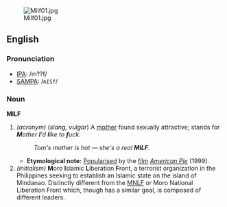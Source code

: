 [[Image:Milf01.jpg]]

==English==
===Pronunciation===
*[[Wiktionary:Pronunciation_key|IPA]]: /m??f/
*[[Wiktionary:Pronunciation_key|SAMPA]]: /<tt>mI5f</tt>/

===Noun===
'''MILF'''
# ''(acronym)'' (''slang, vulgar'') A [[mother]] found sexually attractive; stands for '''''M'''other '''I''''d '''l'''ike to '''f'''uck''.
#:''Tom's mother is hot &mdash; she's a real '''MILF'''.''
#*'''Etymological note:''' [[popularise|Popularised]] by the [[film]] ''[[w:American Pie_(movie)|American Pie]]'' (1999).
# ''(initialism)''<!--acronym?--> '''M'''oro '''I'''slamic '''L'''iberation '''F'''ront, a terrorist organization in the Philippines seeking to establish an Islamic state on the island of Mindanao. Distinctly different from the [[MNLF]] or Moro National Liberation Front which, though has a similar goal, is composed of different leaders.